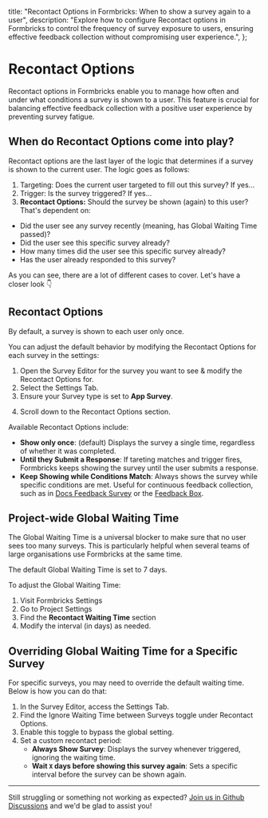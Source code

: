 

  title: "Recontact Options in Formbricks: When to show a survey again to a user",
  description:
    "Explore how to configure Recontact options in Formbricks to control the frequency of survey exposure to users, ensuring effective feedback collection without compromising user experience.",
};

# Recontact Options

Recontact options in Formbricks enable you to manage how often and under what conditions a survey is shown to a user. This feature is crucial for balancing effective feedback collection with a positive user experience by preventing survey fatigue.

## When do Recontact Options come into play?

Recontact options are the last layer of the logic that determines if a survey is shown to the current user. The logic goes as follows:

1. Targeting: Does the current user targeted to fill out this survey? If yes...
2. Trigger: Is the survey triggered? If yes...
3. **Recontact Options:** Should the survey be shown (again) to this user? That's dependent on:

- Did the user see any survey recently (meaning, has Global Waiting Time passed)?
- Did the user see this specific survey already?
- How many times did the user see this specific survey already?
- Has the user already responded to this survey?

As you can see, there are a lot of different cases to cover. Let's have a closer look 👇

## Recontact Options

<Note>By default, a survey is shown to each user only once.</Note>

You can adjust the default behavior by modifying the Recontact Options for each survey in the settings:

1. Open the Survey Editor for the survey you want to see & modify the Recontact Options for.
2. Select the Settings Tab.
3. Ensure your Survey type is set to **App Survey**.

<MdxImage
  src={AppSurvey}
  alt="Choose Survey Type as App Survey"
  quality="100"
  className="max-w-full rounded-lg sm:max-w-3xl"
/>

4. Scroll down to the Recontact Options section.

Available Recontact Options include:

- **Show only once**: (default) Displays the survey a single time, regardless of whether it was completed.
- **Until they Submit a Response**: If tareting matches and trigger fires, Formbricks keeps showing the survey until the user submits a response.
- **Keep Showing while Conditions Match**: Always shows the survey while specific conditions are met. Useful for continuous feedback collection, such as in [Docs Feedback Survey](/best-practices/docs-feedback) or the [Feedback Box](/best-practices/feedback-box).

<MdxImage
  src={SurveyRecontact}
  alt="Choose Recontanct Options for the Survey"
  quality="100"
  className="max-w-full rounded-lg sm:max-w-3xl"
/>

## Project-wide Global Waiting Time

The Global Waiting Time is a universal blocker to make sure that no user sees too many surveys. This is particularly helpful when several teams of large organisations use Formbricks at the same time.

<Note>The default Global Waiting Time is set to 7 days.</Note>

To adjust the Global Waiting Time:

1. Visit Formbricks Settings
2. Go to Project Settings
3. Find the **Recontact Waiting Time** section
4. Modify the interval (in days) as needed.

<MdxImage
  src={GlobalWaitTime}
  alt="Formbricks Project-Wide Wait Time"
  quality="100"
  className="max-w-full rounded-lg sm:max-w-3xl"
/>

## Overriding Global Waiting Time for a Specific Survey

For specific surveys, you may need to override the default waiting time. Below is how you can do that:

1. In the Survey Editor, access the Settings Tab.
2. Find the Ignore Waiting Time between Surveys toggle under Recontact Options.
3. Enable this toggle to bypass the global setting.
4. Set a custom recontact period:
   - **Always Show Survey**: Displays the survey whenever triggered, ignoring the waiting time.
   - **Wait `X` days before showing this survey again**: Sets a specific interval before the survey can be shown again.

<MdxImage
  src={IgnoreWaitTime}
  alt="Ignore Global Waiting Time for a Specific Survey"
  quality="100"
  className="max-w-full rounded-lg sm:max-w-3xl"
/>

---

Still struggling or something not working as expected? [Join us in Github Discussions](https://github.com/formbricks/formbricks/discussions) and we'd be glad to assist you!
